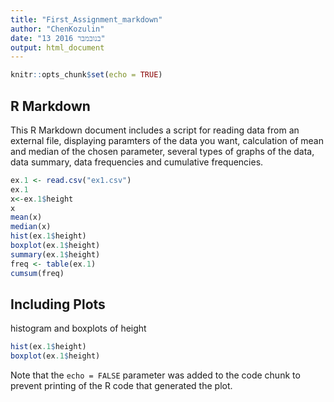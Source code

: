 ---
title: "First_Assignment_markdown"
author: "ChenKozulin"
date: "13 בנובמבר 2016"
output: html_document
---

```{r setup, include=FALSE}
knitr::opts_chunk$set(echo = TRUE)
```

## R Markdown

This R Markdown document includes a script for reading data from an external file, displaying paramters of the data you want, calculation of mean and median of the chosen parameter, several types of graphs of the data, data summary, data frequencies and cumulative frequencies.  

```{r ex.1}
ex.1 <- read.csv("ex1.csv")
ex.1
x<-ex.1$height
x
mean(x)
median(x)
hist(ex.1$height)
boxplot(ex.1$height)
summary(ex.1$height)
freq <- table(ex.1) 
cumsum(freq)
```

## Including Plots

histogram and boxplots of height

```{r height, echo=FALSE}
hist(ex.1$height)
boxplot(ex.1$height)
```

Note that the `echo = FALSE` parameter was added to the code chunk to prevent printing of the R code that generated the plot.
